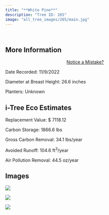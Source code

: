 ```yaml
---
title: "**White Pine**"
description: "Tree ID: 265"
image: "all_tree_images/265/main.jpg"
---
```


<br>

## **More Information**
::: column-margin
<center><a class="button" href="https://forms.gle/W6f5nwYxrM33hF4f7">Notice a Mistake?</a></center>
:::


Date Recorded:  11/9/2022

Diameter at Breast Height:  26.6  inches

Planters:  Unknown

## **i-Tree Eco Estimates**


 Replacement Value: $ 7118.12

 Carbon Storage:  1866.6  lbs

 Gross Carbon Removal:  34.1  lbs/year

 Avoided Runoff:  104.6  ft<sup>3</sup>/year

 Air Pollution Removal:  44.5  oz/year

## **Images**


 ![](all_tree_images/265/IMG_7323.jpg)

 ![](all_tree_images/265/IMG_7324.jpg)

 ![](all_tree_images/265/main.jpg)
